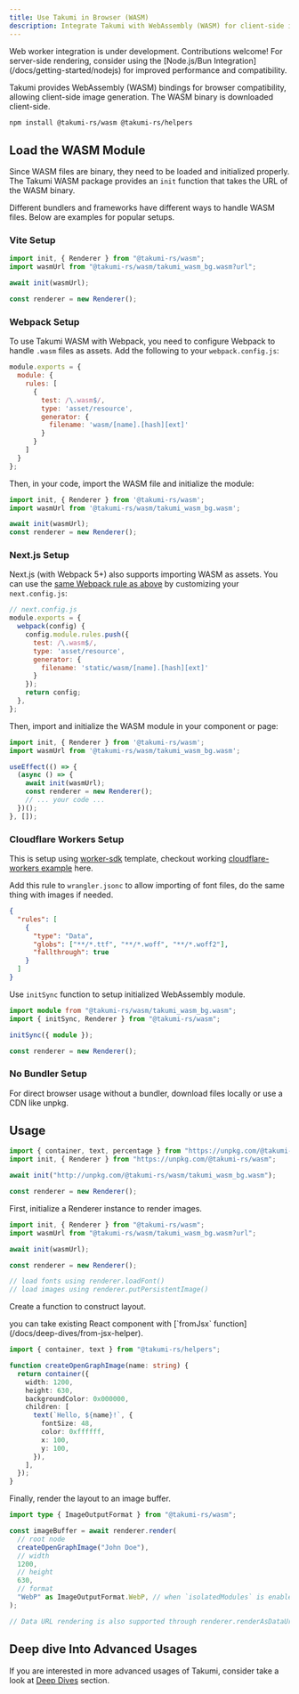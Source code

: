 ```yaml
---
title: Use Takumi in Browser (WASM)
description: Integrate Takumi with WebAssembly (WASM) for client-side image generation.
---
```


<Callout>
Web worker integration is under development. Contributions welcome!
</Callout>

<Callout type="warn">
For server-side rendering, consider using the [Node.js/Bun Integration](/docs/getting-started/nodejs) for improved performance and compatibility.
</Callout>

Takumi provides WebAssembly (WASM) bindings for browser compatibility, allowing client-side image generation. The WASM binary is downloaded client-side.

```bash
npm install @takumi-rs/wasm @takumi-rs/helpers
```

## Load the WASM Module

Since WASM files are binary, they need to be loaded and initialized properly. The Takumi WASM package provides an `init` function that takes the URL of the WASM binary.

Different bundlers and frameworks have different ways to handle WASM files. Below are examples for popular setups.

### Vite Setup

```javascript
import init, { Renderer } from "@takumi-rs/wasm";
import wasmUrl from "@takumi-rs/wasm/takumi_wasm_bg.wasm?url";

await init(wasmUrl);

const renderer = new Renderer();
```

### Webpack Setup

To use Takumi WASM with Webpack, you need to configure Webpack to handle `.wasm` files as assets. Add the following to your `webpack.config.js`:

```js
module.exports = {
  module: {
    rules: [
      {
        test: /\.wasm$/,
        type: 'asset/resource',
        generator: {
          filename: 'wasm/[name].[hash][ext]'
        }
      }
    ]
  }
};
```

Then, in your code, import the WASM file and initialize the module:

```js
import init, { Renderer } from '@takumi-rs/wasm';
import wasmUrl from '@takumi-rs/wasm/takumi_wasm_bg.wasm';

await init(wasmUrl);
const renderer = new Renderer();
```

### Next.js Setup

Next.js (with Webpack 5+) also supports importing WASM as assets. You can use the [same Webpack rule as above](#webpack) by customizing your `next.config.js`:

```js
// next.config.js
module.exports = {
  webpack(config) {
    config.module.rules.push({
      test: /\.wasm$/,
      type: 'asset/resource',
      generator: {
        filename: 'static/wasm/[name].[hash][ext]'
      }
    });
    return config;
  },
};
```

Then, import and initialize the WASM module in your component or page:

```js
import init, { Renderer } from '@takumi-rs/wasm';
import wasmUrl from '@takumi-rs/wasm/takumi_wasm_bg.wasm';

useEffect(() => {
  (async () => {
    await init(wasmUrl);
    const renderer = new Renderer();
    // ... your code ...
  })();
}, []);
```

### Cloudflare Workers Setup

This is setup using [worker-sdk](https://github.com/cloudflare/workers-sdk) template, checkout working [cloudflare-workers example](https://github.com/kane50613/takumi/blob/master/example/cloudflare-workers/src/index.ts) here.

Add this rule to `wrangler.jsonc` to allow importing of font files, do the same thing with images if needed.

```json
{
  "rules": [
    {
      "type": "Data",
      "globs": ["**/*.ttf", "**/*.woff", "**/*.woff2"],
      "fallthrough": true
    }
  ]
}
```

Use `initSync` function to setup initialized WebAssembly module.

```ts
import module from "@takumi-rs/wasm/takumi_wasm_bg.wasm";
import { initSync, Renderer } from "@takumi-rs/wasm";

initSync({ module });

const renderer = new Renderer();
```

### No Bundler Setup

For direct browser usage without a bundler, download files locally or use a CDN like unpkg.

## Usage

```javascript
import { container, text, percentage } from "https://unpkg.com/@takumi-rs/helpers";
import init, { Renderer } from "https://unpkg.com/@takumi-rs/wasm";

await init("http://unpkg.com/@takumi-rs/wasm/takumi_wasm_bg.wasm");

const renderer = new Renderer();
```

First, initialize a Renderer instance to render images.

```ts
import init, { Renderer } from "@takumi-rs/wasm";
import wasmUrl from "@takumi-rs/wasm/takumi_wasm_bg.wasm?url";

await init(wasmUrl);

const renderer = new Renderer();

// load fonts using renderer.loadFont()
// load images using renderer.putPersistentImage()
```

Create a function to construct layout.

<Callout>
you can take existing React component with [`fromJsx` function](/docs/deep-dives/from-jsx-helper).
</Callout>

```ts
import { container, text } from "@takumi-rs/helpers";

function createOpenGraphImage(name: string) {
  return container({
    width: 1200,
    height: 630,
    backgroundColor: 0x000000,
    children: [
      text(`Hello, ${name}!`, {
        fontSize: 48,
        color: 0xffffff,
        x: 100,
        y: 100,
      }),
    ],
  });
}
```

Finally, render the layout to an image buffer.

```ts
import type { ImageOutputFormat } from "@takumi-rs/wasm";

const imageBuffer = await renderer.render(
  // root node
  createOpenGraphImage("John Doe"),
  // width
  1200,
  // height
  630,
  // format
  "WebP" as ImageOutputFormat.WebP, // when `isolatedModules` is enabled, you need to use the enum value directly
);

// Data URL rendering is also supported through renderer.renderAsDataUrl()
```

## Deep dive Into Advanced Usages

If you are interested in more advanced usages of Takumi, consider take a look at [Deep Dives](/docs/deep-dives) section.


